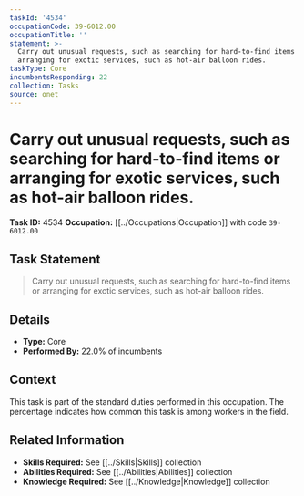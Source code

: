 ```yaml
---
taskId: '4534'
occupationCode: 39-6012.00
occupationTitle: ''
statement: >-
  Carry out unusual requests, such as searching for hard-to-find items or
  arranging for exotic services, such as hot-air balloon rides.
taskType: Core
incumbentsResponding: 22
collection: Tasks
source: onet
---
```

# Carry out unusual requests, such as searching for hard-to-find items or arranging for exotic services, such as hot-air balloon rides.

**Task ID:** 4534
**Occupation:** [[../Occupations|Occupation]] with code `39-6012.00`

## Task Statement

> Carry out unusual requests, such as searching for hard-to-find items or arranging for exotic services, such as hot-air balloon rides.

## Details

- **Type:** Core
- **Performed By:** 22.0% of incumbents

## Context

This task is part of the standard duties performed in this occupation. The percentage indicates how common this task is among workers in the field.

## Related Information

- **Skills Required:** See [[../Skills|Skills]] collection
- **Abilities Required:** See [[../Abilities|Abilities]] collection
- **Knowledge Required:** See [[../Knowledge|Knowledge]] collection
